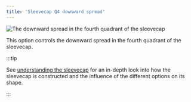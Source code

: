 ```yaml
---
title: 'Sleevecap Q4 downward spread'
---
```


![The downward spread in the fourth quadrant of the sleevecap](./sleevecapq4spread2.svg)

This option controls the downward spread in the fourth quadrant of the sleevecap.

:::tip

See [understanding the sleevecap](/docs/designs/brian/options#understanding-the-sleevecap) for an in-depth
look into how the sleevecap is constructed and the influence of the different options on its shape.

:::
